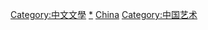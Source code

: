 {{Catnav|頁面分類|各種主題的頁面分類|按國家分類|各國文化|各國文學}}
{{Catnav|頁面分類|各種主題的頁面分類|按國家分類|各國文化|中国文化}}
{{Catnav|頁面分類|人文學科|艺术|文学|各國文學}}
{{Catnav|頁面分類|人文學科|艺术|各國藝術|各國文學}}
{{Commons category|Literature of China}}

{{catmore}}

[[Category:中文文學|Category:中文文學]]
[[Category:亞洲文學|*]]
[[Category:各國文學|China]]
[[Category:中国艺术|Category:中国艺术]]